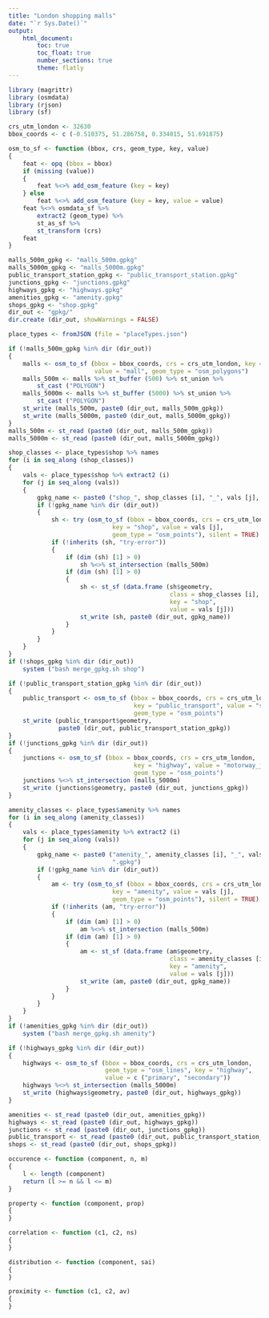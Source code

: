 ```yaml
---
title: "London shopping malls"
date: "`r Sys.Date()`"
output: 
    html_document:
        toc: true
        toc_float: true
        number_sections: true
        theme: flatly
---
```


```r
library (magrittr)
library (osmdata)
library (rjson)
library (sf)

crs_utm_london <- 32630
bbox_coords <- c (-0.510375, 51.286758, 0.334015, 51.691875)

osm_to_sf <- function (bbox, crs, geom_type, key, value)
{
    feat <- opq (bbox = bbox)
    if (missing (value))
    {
        feat %<>% add_osm_feature (key = key)
    } else
        feat %<>% add_osm_feature (key = key, value = value)
    feat %<>% osmdata_sf %>%
        extract2 (geom_type) %>%
        st_as_sf %>%
        st_transform (crs)
    feat
}

malls_500m_gpkg <- "malls_500m.gpkg"
malls_5000m_gpkg <- "malls_5000m.gpkg"
public_transport_station_gpkg <- "public_transport_station.gpkg"
junctions_gpkg <- "junctions.gpkg"
highways_gpkg <- "highways.gpkg"
amenities_gpkg <- "amenity.gpkg"
shops_gpkg <- "shop.gpkg"
dir_out <- "gpkg/"
dir.create (dir_out, showWarnings = FALSE)

place_types <- fromJSON (file = "placeTypes.json")

if (!malls_500m_gpkg %in% dir (dir_out))
{
    malls <- osm_to_sf (bbox = bbox_coords, crs = crs_utm_london, key = "shop",
                        value = "mall", geom_type = "osm_polygons")
    malls_500m <- malls %>% st_buffer (500) %>% st_union %>%
        st_cast ("POLYGON")
    malls_5000m <- malls %>% st_buffer (5000) %>% st_union %>%
        st_cast ("POLYGON")
    st_write (malls_500m, paste0 (dir_out, malls_500m_gpkg))
    st_write (malls_5000m, paste0 (dir_out, malls_5000m_gpkg))
}
malls_500m <- st_read (paste0 (dir_out, malls_500m_gpkg))
malls_5000m <- st_read (paste0 (dir_out, malls_5000m_gpkg))

shop_classes <- place_types$shop %>% names
for (i in seq_along (shop_classes))
{
    vals <- place_types$shop %>% extract2 (i)
    for (j in seq_along (vals))
    {
        gpkg_name <- paste0 ("shop_", shop_classes [i], "_", vals [j], ".gpkg")
        if (!gpkg_name %in% dir (dir_out))
        {
            sh <- try (osm_to_sf (bbox = bbox_coords, crs = crs_utm_london,
                             key = "shop", value = vals [j],
                             geom_type = "osm_points"), silent = TRUE)
            if (!inherits (sh, "try-error"))
            {
                if (dim (sh) [1] > 0)
                    sh %<>% st_intersection (malls_500m)
                if (dim (sh) [1] > 0)
                {
                    sh <- st_sf (data.frame (sh$geometry,
                                             class = shop_classes [i],
                                             key = "shop",
                                             value = vals [j]))
                    st_write (sh, paste0 (dir_out, gpkg_name))
                }
            }
        }
    }
}
if (!shops_gpkg %in% dir (dir_out))
    system ("bash merge_gpkg.sh shop")

if (!public_transport_station_gpkg %in% dir (dir_out))
{
    public_transport <- osm_to_sf (bbox = bbox_coords, crs = crs_utm_london,
                                   key = "public_transport", value = "station",
                                   geom_type = "osm_points")
    st_write (public_transport$geometry,
              paste0 (dir_out, public_transport_station_gpkg))
}
if (!junctions_gpkg %in% dir (dir_out))
{
    junctions <- osm_to_sf (bbox = bbox_coords, crs = crs_utm_london,
                                   key = "highway", value = "motorway_junction",
                                   geom_type = "osm_points")
    junctions %<>% st_intersection (malls_5000m)
    st_write (junctions$geometry, paste0 (dir_out, junctions_gpkg))
}

amenity_classes <- place_types$amenity %>% names
for (i in seq_along (amenity_classes))
{
    vals <- place_types$amenity %>% extract2 (i)
    for (j in seq_along (vals))
    {
        gpkg_name <- paste0 ("amenity_", amenity_classes [i], "_", vals [j],
                             ".gpkg")
        if (!gpkg_name %in% dir (dir_out))
        {
            am <- try (osm_to_sf (bbox = bbox_coords, crs = crs_utm_london,
                             key = "amenity", value = vals [j],
                             geom_type = "osm_points"), silent = TRUE)
            if (!inherits (am, "try-error"))
            {
                if (dim (am) [1] > 0)
                    am %<>% st_intersection (malls_500m)
                if (dim (am) [1] > 0)
                {
                    am <- st_sf (data.frame (am$geometry,
                                             class = amenity_classes [i],
                                             key = "amenity",
                                             value = vals [j]))
                    st_write (am, paste0 (dir_out, gpkg_name))
                }
            }
        }
    }
}
if (!amenities_gpkg %in% dir (dir_out))
    system ("bash merge_gpkg.sh amenity")

if (!highways_gpkg %in% dir (dir_out))
{
    highways <- osm_to_sf (bbox = bbox_coords, crs = crs_utm_london,
                           geom_type = "osm_lines", key = "highway",
                           value = c ("primary", "secondary"))
    highways %<>% st_intersection (malls_5000m)
    st_write (highways$geometry, paste0 (dir_out, highways_gpkg))
}

amenities <- st_read (paste0 (dir_out, amenities_gpkg))
highways <- st_read (paste0 (dir_out, highways_gpkg))
junctions <- st_read (paste0 (dir_out, junctions_gpkg))
public_transport <- st_read (paste0 (dir_out, public_transport_station_gpkg))
shops <- st_read (paste0 (dir_out, shops_gpkg))
```

```r
occurence <- function (component, n, m)
{
    l <- length (component)
    return (l >= n && l <= m)
}

property <- function (component, prop)
{
}

correlation <- function (c1, c2, ns)
{
}

distribution <- function (component, sai)
{
}

proximity <- function (c1, c2, av)
{
}
```

```r
```
